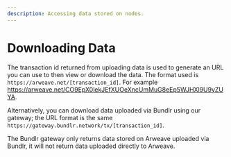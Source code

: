 ```yaml
---
description: Accessing data stored on nodes.
---
```



# Downloading Data

The transaction id returned from uploading data is used to generate an URL you can use to then view or download the data. The format used is `https://arweave.net/[transaction_id]`. For example https://arweave.net/CO9EpX0lekJEfXUOeXncUmMuG8eEp5WJHXl9U9yZUYA.

Alternatively, you can download data uploaded via Bundlr using our gateway; the URL format is the same `https://gateway.bundlr.network/tx/[transaction_id]`.

<Callout type="info" emoji="ℹ️">
	The Bundlr gateway only returns data stored on Arweave uploaded via Bundlr, it will not return data uploaded
	directly to Arweave.
</Callout>
